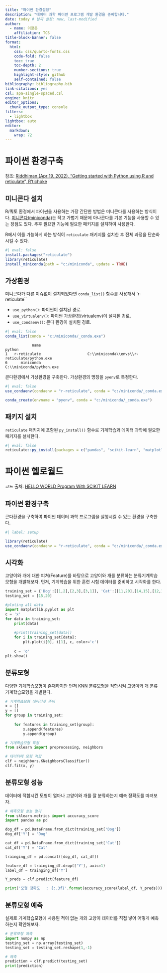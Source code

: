 ```yaml
---
title: "파이썬 환경설정"
description: "데이터 과학 파이썬 프로그램 개발 환경을 준비합니다."
date: today # 날짜 설정: now, last-modified
author:
  - name: 이광춘
    affiliation: TCS
title-block-banner: false
format:
  html:
    css: css/quarto-fonts.css
    code-fold: false
    toc: true
    toc-depth: 2
    number-sections: true
    highlight-style: github    
    self-contained: false
bibliography: bibliography.bib
link-citations: yes
csl: apa-single-spaced.csl
engine: knitr
editor_options: 
  chunk_output_type: console
filters:
  - lightbox
lightbox: auto  
editor: 
  markdown: 
    wrap: 72
---
```



# 파이썬 환경구축

[참조: [Riddhiman (Apr 19, 2022), "Getting started with Python using R and reticulate", R'tichoke](https://rtichoke.netlify.app/post/getting_started_with_reticulate/)]{.aside}

## 미니콘다 설치

R/쿼토 환경에서 파이썬을 사용하는 가장 간단한 방법은 미니콘다를 사용하는 방식이다.
[미니콘다(miniconda)](https://docs.conda.io/en/latest/miniconda.html)는 작고 가볍기 때문에 아나콘다를 기본 기능을 사용할 수 있는 장점도 있다. 추후 필요한 기능에 필요한 패키지를 설치하여 사용한다.

R에서 이를 가능하게 하는 방식이 `reticulate` 패키지를 설치한 후 전체 과정을 단순화시킬 수 있다.

```r
#| eval: false
install.packages("reticulate")
library(reticulate)
install_miniconda(path = "c:/miniconda", update = TRUE)
```

## 가상환경

미니콘다가 다른 이슈없이 설치되었다면 `conda_list()` 함수를 사용해서 `r-reticulate``

- `use_python()`: 파이썬이 설치된 경로.
- `use_virtualenv()`: 파이썬 가상환경(virtualenv)이 설치된 경로.
- `use_condaenv()`: 콘다 환경이 설치된 경로.

```r
#| eval: false
conda_list(conda = "c:/miniconda/_conda.exe")
```

````
            name                                                           python
1   r-reticulate                     C:\\miniconda\\envs\\r-reticulate/python.exe
6      miniconda                                         C:\\miniconda/python.exe
````

콘다환경에서 가상환경을 구축한다. 가상환경의 명칭을 `pyenv`로 특정한다.

```r
#| eval: false
use_condaenv(condaenv = "r-reticulate", conda = "c:/miniconda/_conda.exe")

conda_create(envname = "pyenv", conda = "c:/miniconda/_conda.exe")
```


## 패키지 설치

`reticulate` 패키지에 포함된 `py_install()` 함수로 기계학습과 데이터 과학에 필요한 패키지를 설치한다.

```r
#| eval: false
reticulate::py_install(packages = c("pandas", "scikit-learn", "matplotlib"))
```


# 파이썬 헬로월드

[코드 출처: [HELLO WORLD Program With SCIKIT LEARN](https://medium.com/@parthvadhadiya424/hello-world-program-with-scikit-learn-a869beb55deb)]{.aside}

## 파이썬 환경구축

콘다환경을 구축하여 파이썬 데이터 과학 프로그램을 실행시킬 수 있는 환경을 구축한다.

```r
#| label: setup

library(reticulate)
use_condaenv(condaenv = "r-reticulate", conda = "c:/miniconda/_conda.exe")
```

## 시각화

고양이와 개에 대한 피쳐(Feature)를 바탕으로 고양이와 개를 분류하는 분류기계학습 모형을 개발해보자. 먼저, 기계학습을 위한 훈련 시험 데이터를 준비하고 시각화를 한다.

```python
training_set = {'Dog':[[1,2],[2,3],[3,1]], 'Cat':[[11,20],[14,15],[12,15]]}
testing_set = [15,20]

#ploting all data
import matplotlib.pyplot as plt
c = 'x'
for data in training_set:
	print(data)
	
	#print(training_set[data])
	for i in training_set[data]:
		plt.plot(i[0], i[1], c, color='c')
	
	c = 'o'
plt.show()
```

## 분류모형

다양한 기계학습모형이 존재하지만 먼저 KNN 분류모형을 적합시켜 고양이와 개 분류 기계학습모형을 개발한다.

```python
# 기계학습모형 데이터셋 준비
x = []
y = []
for group in training_set:
	
	for features in training_set[group]:
		x.append(features)
		y.append(group)

# 기계학습모형 특정
from sklearn import preprocessing, neighbors

# 데이터에 모형 적합
clf = neighbors.KNeighborsClassifier()
clf.fit(x, y)
```

## 분류모형 성능

데이터에 적합시킨 모형이 얼마나 고양이와 개를 잘 분류하는지 예측 정확도를 따져보자.

```python
# 예측모형 성능 평가
from sklearn.metrics import accuracy_score
import pandas as pd

dog_df = pd.DataFrame.from_dict(training_set['Dog'])
dog_df['Y'] = "Dog"

cat_df = pd.DataFrame.from_dict(training_set['Cat'])
cat_df['Y'] = "Cat"

trainging_df = pd.concat([dog_df, cat_df])

feature_df = trainging_df.drop(['Y'], axis=1)
label_df = trainging_df['Y']

Y_preds = clf.predict(feature_df)

print('모형 정확도   : {:.3f}'.format(accuracy_score(label_df, Y_preds)))
```

## 분류모형 예측

실제로 기계학습모형에 사용된 적이 없는 개와 고양이 데이터를 직접 넣어 어떻게 예측하는지 확인해보자.

```python
# 분류모형 예측
import numpy as np
testing_set = np.array(testing_set)
testing_set = testing_set.reshape(1,-1)

# 예측
prediction = clf.predict(testing_set)
print(prediction)
```

